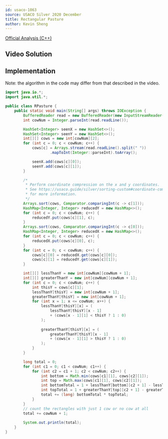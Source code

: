 ```yaml
---
id: usaco-1063
source: USACO Silver 2020 December
title: Rectangular Pasture
author: Kevin Sheng
---
```


[Official Analysis (C++)](http://www.usaco.org/current/data/sol_prob2_silver_dec20.html)

## Video Solution

<Youtube id="AH1wyxq8nPM" />

## Implementation

Note: the algorithm in the code may differ from that described in the video.

<LanguageSection>
<JavaSection>

```java
import java.io.*;
import java.util.*;

public class RPasture {
	public static void main(String[] args) throws IOException {
		BufferedReader read = new BufferedReader(new InputStreamReader(System.in));
		int cowNum = Integer.parseInt(read.readLine());

		HashSet<Integer> seenX = new HashSet<>();
		HashSet<Integer> seenY = new HashSet<>();
		int[][] cows = new int[cowNum][2];
		for (int c = 0; c < cowNum; c++) {
			cows[c] = Arrays.stream(read.readLine().split(" "))
					.mapToInt(Integer::parseInt).toArray();

			seenX.add(cows[c][0]);
			seenY.add(cows[c][1]);
		}

		/*
		 * Perform coordinate compression on the x and y coordinates.
		 * See https://usaco.guide/silver/sorting-custom#coordinate-compression
		 * for more information.
		 */
		Arrays.sort(cows, Comparator.comparingInt(c -> c[1]));
		HashMap<Integer, Integer> reducedY = new HashMap<>();
		for (int c = 0; c < cowNum; c++) {
			reducedY.put(cows[c][1], c);
		}
		Arrays.sort(cows, Comparator.comparingInt(c -> c[0]));
		HashMap<Integer, Integer> reducedX = new HashMap<>();
		for (int c = 0; c < cowNum; c++) {
			reducedX.put(cows[c][0], c);
		}
		for (int c = 0; c < cowNum; c++) {
			cows[c][0] = reducedX.get(cows[c][0]);
			cows[c][1] = reducedY.get(cows[c][1]);
		}

		int[][] lessThanY = new int[cowNum][cowNum + 1];
		int[][] greaterThanY = new int[cowNum][cowNum + 1];
		for (int c = 0; c < cowNum; c++) {
			int thisY = cows[c][1];
			lessThanY[thisY] = new int[cowNum + 1];
			greaterThanY[thisY] = new int[cowNum + 1];
			for (int x = 1; x <= cowNum; x++) {
				lessThanY[thisY][x] = (
					lessThanY[thisY][x - 1]
					+ (cows[x - 1][1] < thisY ? 1 : 0)
				);
				
				greaterThanY[thisY][x] = (
					greaterThanY[thisY][x - 1]
					+ (cows[x - 1][1] > thisY ? 1 : 0)
				);
			}
		}

		long total = 0;
		for (int c1 = 0; c1 < cowNum; c1++) {
			for (int c2 = c1 + 1; c2 < cowNum; c2++) {
				int bottom = Math.min(cows[c1][1], cows[c2][1]);
				int top = Math.max(cows[c1][1], cows[c2][1]);
				int bottomTotal = 1 + lessThanY[bottom][c2 + 1] - lessThanY[bottom][c1];
				int topTotal = 1 + greaterThanY[top][c2 + 1] - greaterThanY[top][c1];
				total += (long) bottomTotal * topTotal;
			}
		}
		// count the rectangles with just 1 cow or no cow at all
		total += cowNum + 1;
		
		System.out.println(total);
	}
}
```
</JavaSection>
</LanguageSection>
